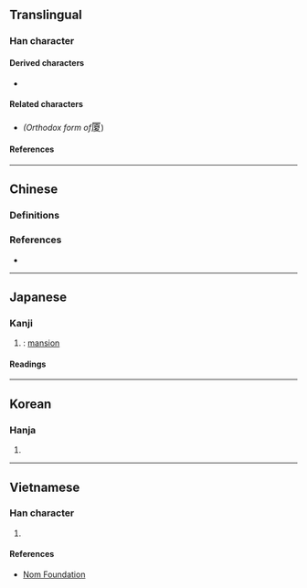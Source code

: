 {{also|廈}}
{{character info/new}}
==Translingual==

===Han character===
{{Han char|rn=27|rad=厂|as=10|sn=12|four=71247|canj=MMUE|ids=⿸厂夏}}

====Derived characters====
* {{l|mul|[[𡐯]], [[𨬜]]}}

====Related characters====
* {{l|mul|[[廈]]}} ''(Orthodox form of ''<big>厦</big>)

====References====
{{Han ref|kx=0162.280|dkj=02993|dj=0370.090|hdz=10075.250|uh=53A6}}

----

==Chinese==

===Definitions===
{{zh-see|廈|sv}}

===References===
* {{R:twedu|A01223-003#42}}

----

==Japanese==

===Kanji===
{{ja-kanji|grade=|rs=厂10}}

# {{altform|lang=ja|廈}}: [[mansion]]

====Readings====
{{ja-readings
|goon=げ
|kanon=か
|kun=いえ<いへ
}}

----

==Korean==

===Hanja===
{{ko-hanja|hangeul=하|rv=ha|mr=ha}}

# {{defn|lang=ko|sort=厂10}}

----

==Vietnamese==

===Han character===
{{vi-hantu|rs=厂10|[[hạ]], [[hè]]}}

# {{defn|lang=vi|sort=厂10}}

====References====
* [http://nomfoundation.org/common/nom_details.php?codepoint=53A6 Nom Foundation]